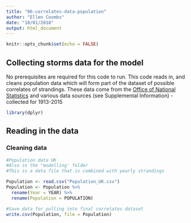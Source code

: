 ```yaml
---
title: "06-correlates-data-population"
author: "Ellen Coombs"
date: "10/01/2018"
output: html_document
---
```


```r
knitr::opts_chunk$set(echo = FALSE)
```

## Collecting storms data for the model 
No prerequisites are required for this code to run. This code reads in, and cleans population data which will form part of the dataset of possible correlates of strandings. These data come from the [Office of National Statistics](https://www.ons.gov.uk/) and various data sources (see Supplemental Information) - collected for 1913-2015

```r
library(dplyr)
```

## Reading in the data
### Cleaning data 

```r
#Population data UK
#Also in the "modelling' folder 
#This is a data file that is combined with yearly strandings 

Population <- read.csv("Population_UK.csv")
Population <- Population %>%
  rename(Year = YEAR) %>%
  rename(Population = POPULATION)

#Save data for pulling into final correlates dataset 
write.csv(Population, file = Population)

```

